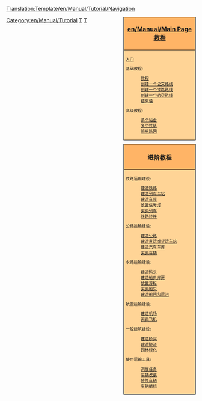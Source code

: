 <noinclude>[[Translation:Template/en/Manual/Tutorial/Navigation]]</noinclude><noinclude></noinclude>
<!--
NOTE:
Aqueducts should go under 'bridges' (with a link from building locks and canals), as aqueducts are in fact bridges but then for ships.

Possible future tutorials not already in list:
- [[Industrial Service]] / [[FIRS Walkthrough]]
- Multistations
--><div style="float:right; padding-left:12px; background:none;">
<div style="width:180px; border:1px solid #000000; background:#ffb466; padding:5px; -moz-border-radius-topleft:5px; -moz-border-radius-topright:5px; font-size: 12pt;">
<center><strong><font size="3">[[en/Manual/Main Page]] [[zh/Manual/Tutorial/教程|教程]]</font></strong></center>
</div>
<div style="width:180px;  border:1px solid black; border-top-width: 0px; background:#ffd496; padding:5px; font-size: 8pt;">
[[zh/Manual/Tutorial/Main Page|入门]]

基础教程:
:[[zh/Manual/Tutorial/教程|教程]]
:[[zh/Manual/Tutorial/公路运输|创建一个公交路线]]
:[[zh/Manual/Tutorial/铁路运输|创建一个铁路路线]]
:[[zh/Manual/Tutorial/航空运输|创建一个航空航线]]
:[[zh/Manual/Tutorial/结束语|结束语]]
高级教程:
:[[zh/Manual/Tutorial/多个站台|多个站台]]
:[[zh/Manual/Tutorial/多个铁轨|多个铁轨]]
:[[zh/Manual/Tutorial/简单路网|简单路网]]

</div>

<div style="width:180px; border:1px solid #000000; background:#ffb466; padding:5px; font-size: 12pt; margin-top: 10px;">
<center><strong><font size="3">进阶教程</font></strong></center>
</div>
<div style="width:180px;  border:1px solid black; border-top-width: 0px; background:#ffd496; padding:5px; -moz-border-radius-bottomleft:5px; -moz-border-radius-bottomright:8px; font-size: 8pt;">
<span style="font-weight:bold;">

铁路运输建设:
:[[zh/Manual/教程/修建铁路轨道|建造铁路]]
:[[zh/Manual/教程/建造列车车站|建造列车车站]]
:[[zh/Manual/教程/建造车库|建造车库]]
:[[zh/Manual/教程/放置信号灯|放置信号灯]]
:[[zh/Manual/教程/买卖列车|买卖列车]]
:[[zh/Manual/教程/铁路转换|铁路转换]]

公路运输建设:
:[[zh/Manual/教程/建造公路|建造公路]]
:[[zh/Manual/教程/建造客运或货运车站|建造客运或货运车站]]
:[[zh/Manual/教程/建造汽车车库|建造汽车车库]]
:[[en/Manual/Buying road vehicles|买卖车辆]]

水路运输建设:
:[[en/Manual/Building docks|建造码头]]
:[[en/Manual/Building ship depots|建造船只库房]]
:[[en/Manual/Building buoys|放置浮标]]
:[[en/Manual/Buying ships|买卖船只]]
:[[en/Manual/Building canals|建造船闸和运河]]

航空运输建设:
:[[en/Manual/Building airports|建造机场]]
:[[en/Manual/Buying aircraft|买卖飞机]]

一般建筑建设:
:[[en/Manual/Building bridges|建造桥梁]]
:[[en/Manual/Tunnels|建造隧道]]
:[[en/Manual/Landscaping|园林绿化]]

使用运输工具:
:[[en/Manual/Orders|调度任务]]
:[[en/Manual/Refit|车辆改装]]
:[[en/Manual/Replace vehicles|替换车辆]]
:[[en/Manual/Vehicle groups|车辆编组]]

</span>
</div>
</div><includeonly>[[Category:en/Manual/Tutorial]]</includeonly><noinclude>

[[Category:en/Templates|T]][[Category:en/Navigation|T]]
</noinclude>